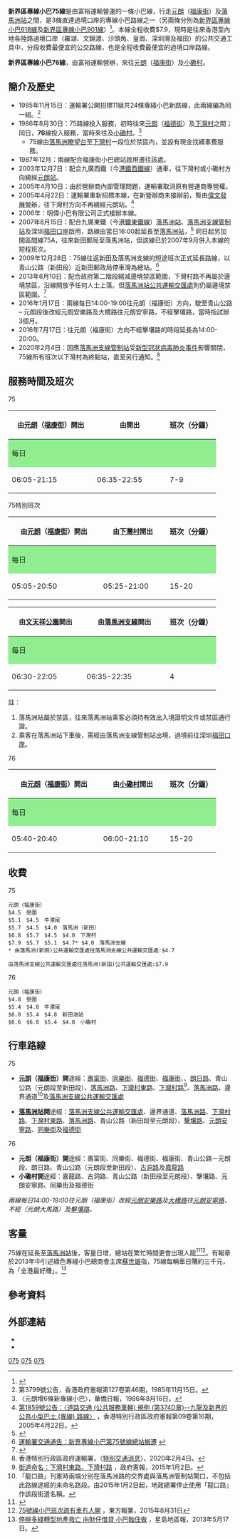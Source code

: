 {{公共汽車路線基礎資訊
| 路線名稱             = 新界區專線小巴75線
| 外文名稱             =
| 外文語言             =
| 路線通稱             =
| 代表圖像             = NTMinibus75 EF0916.jpg
| 代表圖像二          = KD4812 New Territories 75(San Tin to Lok Ma Chau Station departure) 29-05-2019.jpg
| 經營者 = 富裕運輸
| 起點站 = [[元朗|元朗]]（[[福康街|福康街]]）
| 途經地點 = [[坳頭|坳頭]]、[[青山公路|青山公路]]、[[加州花園|加州花園]]、[[米埔|米埔]]、[[新田_(香港)|新田]]、下灣漁民新村、下灣村
| 終點站 = [[落馬洲站|落馬洲站]]
| 起點站服務時間      = 0530-2115
| 終點站服務時間      = 0645-2255
| 班次頻率 = 15-20分鐘一班
| 特別班次             = 元朗（福康街）↔[[下灣村|下灣村]]
| 特別班次服務時間     = 
| 特別班次二             = [[文天祥公園_(元朗)|文天祥公園]]↔落馬洲支線
| 特別班次二服務時間     = 
| 路線用車 = [[豐田Coaster|豐田Coaster]]
| 全程收費 = $7.9
| 去程分段收費站點 = 見下面
| 回程分段收費站點 = 見下面
| 主要競爭交通 = [[九龍巴士76K線|九龍巴士76K線]]<br>[[九龍巴士B1線|九龍巴士B1線]]<br>[[新界區專線小巴36線|新界區專線小巴36線]]<br>[[新界區專線小巴37線|新界區專線小巴37線]]<br>[[新界區專線小巴38線|新界區專線小巴38線]]<br>[[香港居民巴士NR93線|香港居民巴士NR93線]]及{{RS|NR914}}線
| 走線圖               = GN75 RtMap.png
| 走線圖說明           = 
}}
{{公共汽車路線基礎資訊
| 路線名稱             = 新界區專線小巴76線
| 外文名稱             =
| 外文語言             =
| 路線通稱             =
| 代表圖像             = NTMinibus76 KP1966.jpg
| 圖像說明             = 新界專線小巴76線，正駛經[[元朗大馬路|元朗大馬路]]
| 經營者               = 富裕運輸
| 所屬車廠             =
| 路線用車             = [[豐田Coaster|豐田Coaster]]
| 起點站               = [[元朗|元朗]]（[[福康街|福康街]]）
| 途經地點             = [[青山公路|青山公路]]（元朗段至新田段）、古洞路、[[嘉龍路|嘉龍路]]
| 去程途經地點         =
| 回程途經地點         =
| 終點站               = [[小磡村|小磡村]]
| 路線性質             =
| 全程行駛里程         = 
| 單程行駛里程         =
| 全程行車時間         = 
| 單程行車時間         =
| 服務時間             =
| 起點站服務時間       = 05:40-20:40
| 終點站服務時間       = 05:40-20:40
| 班次頻率             = 15-20分鐘一班
| 特別班次             = 
| 特別班次服務時間     = 
| 全程收費             = $6.6
| 分段收費站點         =
| 去程分段收費站點     = 
| 回程分段收費站點     = 
| 服務時間以外替代路線 =
| 主要競爭交通         = 
| 備註                 =
| 走線圖               = GN76RtMap.png
| 走線圖說明           = 
}}
'''新界區專線小巴75線'''是由富裕運輸營運的一條小巴線，行走[[元朗|元朗]]（[[福康街|福康街]]）及[[落馬洲站|落馬洲站]]之間，是3條直達過境口岸的專線小巴路線之一（另兩條分別為[[新界區專線小巴618線|新界區專線小巴618線]]及[[新界區專線小巴901線|新界區專線小巴901線]]）<ref>{{Cite web |url=http://www.681busterminal.com/version2/index.php?fi=a201&id=318 |title=681巴士總站 |access-date=2009-06-24 |archive-date=2020-08-05 |archive-url=https://web.archive.org/web/20200805125344/http://www.681busterminal.com/version2/index.php?fi=a201&id=318 |dead-url=no }}</ref>。本線全程收費$7.9，現時是往來香港至內地各陸路過境口岸（羅湖、文錦渡、沙頭角、皇崗、深圳灣及福田）的公共交通工具中，分段收費最便宜的公交路線，也是全程收費最便宜的過境口岸路線。

'''新界區專線小巴76線'''，由富裕運輸營辦，來往[[元朗|元朗]]（[[福康街|福康街]]）及[[小磡村|小磡村]]。

==簡介及歷史==
*1985年11月15日：運輸署公開招標11組共24條專綫小巴新路線，此兩線編為同一組。<ref>第3799號公告，香港政府憲報第127卷第46期，1985年11月15日。</ref>
*1986年8月30日：75路線投入服務，初時往來[[元朗|元朗]]（[[福德街|福德街]]）及[[下灣村|下灣村]]之間；同日，'''76'''線投入服務，當時來往{{Dist|元朗|福德街}}及[[小磡村|小磡村]]。<ref>〈元朗增6條新專線小巴〉，華僑日報，1986年8月16日。</ref>
**75線由[[落馬洲瞭望台|落馬洲瞭望台]]至[[下灣村|下灣村]]一段位於禁區內，並設有現金找續車費服務。
*1987年12月：兩線配合福康街小巴總站啟用遷往該處。
*2003年12月7日：配合九廣西鐵（今[[港鐵|港鐵]][[西鐵線|西鐵線]]）通車，往下灣村或小磡村方向繞經[[元朗站_(西鐵綫)|元朗站]]。
*2005年4月10日：由於營辦商內部管理問題，運輸署取消原有營運商專營權。
*2005年4月22日：運輸署重新招標本線，在新營辦商未接辦前，暫由[[偉文發展|偉文發展]]營辦，往下灣村方向不再繞經元朗站。<ref>[http://www.gld.gov.hk/egazette/pdf/20050916/cgn200509161859.pdf 第1859號公告：〈道路交通 (公共服務車輛) 規例 (第374D章)--九龍及新界的公共小型巴士 (專線) 路線〉] {{Wayback|url=http://www.gld.gov.hk/egazette/pdf/20050916/cgn200509161859.pdf |date=20200923005118 }}，香港特別行政區政府憲報第09卷第16期，2005年4月22日。</ref>
*2006年：明偉小巴有限公司正式接辦本線。
*2007年8月15日：配合九廣東鐵（今[[港鐵|港鐵]][[東鐵線|東鐵線]]）[[落馬洲站|落馬洲站]]、[[落馬洲支線管制站|落馬洲支線管制站]]及深圳[[福田口岸|福田口岸]]啟用，路線由當日16:00起延長至[[落馬洲站|落馬洲站]]，<ref>{{Cite web |url=http://www.info.gov.hk/gia/general/200708/08/P200708080124.htm |title=落馬洲支線管制站在8月15日啟用 |access-date=2009-06-24 |archive-date=2020-08-07 |archive-url=https://web.archive.org/web/20200807215652/https://www.info.gov.hk/gia/general/200708/08/P200708080124.htm |dead-url=no }}</ref> 同日起另加開區間線75A，往來新田郵局至落馬洲站，但該線已於2007年9月併入本線的短程班次。
*2009年12月28日：75線往返新田及落馬洲支線的短途班次正式延長路線，以青山公路（新田段）近新田郵政局停車灣為總站。<ref>[http://www.td.gov.hk/tc/traffic_notices/index_id_19975.html 運輸署交通通告：新界專線小巴第75號線總站搬遷] {{webarchive|url=https://web.archive.org/web/20100717191149/http://www.td.gov.hk/tc/traffic_notices/index_id_19975.html |date=2010-07-17 }}</ref>
*2013年6月10日：配合政府第二階段縮減邊境禁區範圍，下灣村路不再屬於邊境禁區，沿線開放予任何人士上落。但[[落馬洲站公共運輸交匯處|落馬洲站公共運輸交匯處]]則仍屬邊境禁區範圍。<ref>{{Cite web |url=http://www.news.gov.hk/tc/categories/law_order/html/2013/06/20130607_153410.shtml?pickList=ticker |title=香港政府新聞網：邊境禁區釋出710公頃土地 |access-date=2013-06-17 |archive-date=2019-08-16 |archive-url=https://web.archive.org/web/20190816060354/http://www.news.gov.hk/tc/categories/law_order/html/2013/06/20130607_153410.shtml?pickList=ticker |dead-url=no }}</ref>
*2016年1月17日：兩線每日14:00-19:00往元朗（福康街）方向，駛至青山公路 – 元朗段後改經元朗安樂路及大橋路往元朗安寧路，不經擊壤路，當時指試辦3個月。
*2016年7月17日：往元朗（福康街）方向不經擊壤路的時段延長為14:00-20:00。
*2020年2月4日：因應[[落馬洲支線管制站|落馬洲支線管制站]]受[[2019冠狀病毒病疫情|新型冠狀病毒肺炎事件]]影響關閉，75線所有班次以下灣村為終點站，直至另行通知。<ref>香港特別行政區政府運輸署，〈[https://web.archive.org/web/20200204014010/https://www.td.gov.hk/tc/special_news/spnews.htm 特別交通消息]〉，2020年2月4日。</ref>

==服務時間及班次==
;75
{|class="wikitable" style="text-align:center; width:410px; font-size:13px;"
!style="font-size:15px; width:41%;"|由[[元朗|元朗]]（[[福康街|福康街]]）開出
!style="font-size:15px; width:35%;"|由{{pti|落馬洲支線}}開出
!style="font-size:100%; width:24%;"|班次（分鐘）
|-
!colspan="3" style="background:lightgreen;"|每日
|-
|06:05-21:15||06:35-22:55||7-9
|}

;75特別班次
{|class="wikitable" style="text-align:center; width:410px; font-size:13px;"
!style="font-size:15px; width:44%;"|由[[元朗|元朗]]（[[福康街|福康街]]）開出
!style="font-size:15px; width:32%;"|由[[下灣村|下灣村]]開出
!style="font-size:100%; width:24%;"|班次（分鐘）
|-
!colspan="3" style="background:lightgreen;"|每日
|-
|05:05-20:50||05:25-21:00||15-20
|}

{|class="wikitable" style="text-align:center; width:410px; font-size:13px;"
!style="font-size:15px; width:36%;"|由[[文天祥公園_(元朗)|文天祥公園]]開出
!style="font-size:15px; width:40%;"|由[[落馬洲支線|落馬洲支線]]開出
!style="font-size:100%; width:24%;"|班次（分鐘）
|-
!colspan="3" style="background:lightgreen;"|每日
|-
|06:30-22:05||06:35-22:35||4
|}
註：
#落馬洲站屬於禁區，往來落馬洲站乘客必須持有效出入境證明文件或禁區通行證。
#乘客在落馬洲站下車後，需經由落馬洲支線管制站出境，過境前往深圳[[福田口岸|福田口岸]]。
;76
{|class="wikitable" style="text-align:center; width:410px; font-size:13px;"
!style="font-size:15px; width:44%;"|由[[元朗|元朗]]（[[福康街|福康街]]）開出
!style="font-size:15px; width:32%;"|由[[小磡村|小磡村]]開出
!style="font-size:100%; width:24%;"|班次（分鐘）
|-
!colspan="3" style="background:lightgreen;"|每日
|-
|05:40-20:40||06:00-21:10||15-20
|}

==收費==
;75
<pre>元朗（福康街）
$4.5　壆圍
$5.1　$4.5　牛潭尾
$5.7　$4.5　$4.0　落馬洲（新田）
$6.8　$5.7　$4.5　$4.0　下灣村
$7.9　$5.7　$5.1　$4.7* $4.0　落馬洲支線
* 由落馬洲(新田)公共運輸交匯處往落馬洲支線公共運輸交匯處:$4.7

由落馬洲支線公共運輸交匯處往落馬洲(新田)公共運輸交匯處:$7.9</pre>
{{Fare-remarks|GMBSection|fcs=Y|繳付分段車費前請向司機揚聲，否則需付全費。}}
;76
<pre>元朗（福康街）
$4.8　壆圍
$5.4　$4.8　牛潭尾
$6.0　$5.4　$4.8　新田油站
$6.6　$6.0　$5.4　$4.8　小磡村</pre>
{{Fare-remarks|GMBSecion|fcs=Y}}

==行車路線==
;75
*'''[[元朗|元朗]]（[[福康街|福康街]]）開'''途經：[[壽富街|壽富街]]、[[同樂街|同樂街]]、[[福德街|福德街]]、[[福康街|福康街]]、{{CPR|元朗}}、[[朗日路|朗日路]]、青山公路（元朗段至新田段）、[[落馬洲路|落馬洲路]]、[[下灣村東路|下灣村東路]]、[[下灣村路|下灣村路]]<ref>[http://www.gld.gov.hk/egazette/pdf/20151901/cgn20151901166.pdf 街道命名：下灣村東路、下灣村路] {{Wayback|url=http://www.gld.gov.hk/egazette/pdf/20151901/cgn20151901166.pdf |date=20191022073834 }}，政府憲報，2015年1月2日。</ref>、[[落馬洲路|落馬洲路]]、邊界通道<ref>「龍口路」刊憲時兩端分別在落馬洲路的交界處與落馬洲管制站閘口，不包括此路線途經的未命名路段。由2015年1月2日起，地政總署停止使用「龍口路」作該段街道名稱。</ref>及[[落馬洲支線公共運輸交匯處|落馬洲支線公共運輸交匯處]]

*'''[[落馬洲站|落馬洲站]]開'''途經：[[落馬洲支線公共運輸交匯處|落馬洲支線公共運輸交匯處]]、邊界通道、[[落馬洲路|落馬洲路]]、[[下灣村路|下灣村路]]、[[下灣村東路|下灣村東路]]、[[落馬洲路|落馬洲路]]、青山公路（新田段至元朗段）、[[擊壤路|擊壤路]]{{red|％}}、[[元朗安寧路|元朗安寧路]]、[[同樂街|同樂街]]及[[福德街|福德街]]
;76
*'''元朗（福康街）開'''途經：壽富街、同樂街、福德街、福康街、青山公路－元朗段、朗日路、青山公路（元朗段至新田段）、[[古洞路|古洞路]]及[[嘉龍路|嘉龍路]]
*'''小磡村開'''途經：嘉龍路、古洞路、青山公路（新田段至元朗段）、擊壤路{{red|％}}、元朗安寧路、同樂街及福德街
''{{red|％}}兩線每日14:00-19:00往元朗（福康街）改經[[元朗安樂路|元朗安樂路]]及[[大橋路|大橋路]]往[[元朗安寧路|元朗安寧路]]，不經{{CPR|元朗}}（元朗大馬路）及[[擊壤路|擊壤路]]。''

==客量==
75線在延長至[[落馬洲站|落馬洲站]]後，客量日增，總站在繁忙時間更會出現人龍<ref>{{cite news |language = 中文 |url = http://hk.apple.nextmedia.com/news/art/20080421/11010380 |title = 往落馬洲75號專巴班次奇疏 |publisher = 蘋果日報 |date = 2008年4月21日 |accessdate = 2015年5月10日 |archive-date = 2016年11月13日 |archive-url = https://web.archive.org/web/20161113053256/http://hk.apple.nextmedia.com/news/art/20080421/11010380 |dead-url = no }}</ref><ref>[http://hk.on.cc/hk/bkn/cnt/news/20150831/bkn-20150831193001558-0831_00822_001.html 75號線小巴班次疏有車冇人開] {{Wayback|url=http://hk.on.cc/hk/bkn/cnt/news/20150831/bkn-20150831193001558-0831_00822_001.html |date=20210117191720 }}，東方報業，2015年8月31日</ref>。有報章於2013年中引述綠色專綫小巴總商會主席[[蘇世雄|蘇世雄]]指，75線每輛車日賺約三千元，為「全港最好賺」。<ref>[http://203.80.0.224/pdf_district/20130517/HLD20130517.A07-4C.PDF 停辦多綫轉型地產救亡 向財仔借貸 小巴蝕住做] {{Wayback|url=http://203.80.0.224/pdf_district/20130517/HLD20130517.A07-4C.PDF |date=20180915122258 }}，星島地區報，2013年5月17日。</ref>

==參考資料==
{{Reflist}}
==外部連結==
*{{Wikia|hkbus|香港巴士大典|新界專綫小巴75線}}
*{{Wikia|hkbus|香港巴士大典|新界專綫小巴76線}}
{{元朗區小巴路線列表}}
{{過境巴士路線列表}}

[[Category:新界區小巴路線|075]]
[[Category:元朗區小巴路線|075]]
[[Category:香港邊境禁區小巴路線|075]]